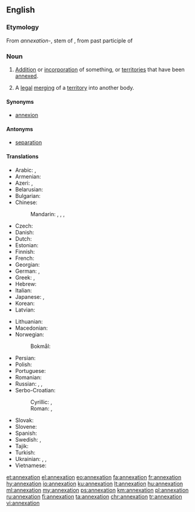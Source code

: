 ==English==

{{wikipedia}}

===Etymology===
From {{etyl|ML.|en}} ''annexation-'', stem of {{term|annexatio||lang=la|action of annexing}}, from past participle of {{term|annecto||lang=la}}

===Noun===
{{en-noun}}

# [[addition|Addition]] or [[incorporation]] of something, or [[territories]] that have been [[annexed]].
# {{context|legal|lang=en}} A [[legal]] [[merging]] of a [[territory]] into another body.

====Synonyms====
* [[annexion]] {{qualifier|obsolete}}

====Antonyms====
* [[separation]]

====Translations====
{{trans-top|addition or incorporation of something}}
* Arabic: {{t|ar|ضم|m|tr=ḍamm|sc=Arab}}, {{t|ar|إلحاق|m|tr=ilḥāq|sc=Arab}}
* Armenian: {{t|hy|անեքսիա|sc=Armn}}
* Azeri: {{t|az|anneksiya}}, {{t|az|ilhaq}}
* Belarusian: {{t|be|анэ́ксія|f|sc=Cyrl}}
* Bulgarian: {{t+|bg|ане́ксия|f|sc=Cyrl}}
* Chinese:
*: Mandarin: {{t|cmn|併吞|sc=Hani}}, {{t+|cmn|并吞|tr=bìngtūn|sc=Hani}}, {{t+|cmn|合併|sc=Hani}}, {{t+|cmn|合并|tr=hébìng|sc=Hani}}
* Czech: {{t|cs|anexe|f}}
* Danish: {{t|da|annektion}}
* Dutch: {{t+|nl|annexatie|f}}
* Estonian: {{t|et|anneksioon}}
* Finnish: {{t|fi|liittäminen}}
* French: {{t+|fr|annexion|f}}
* Georgian: {{t|ka|ანექსია|sc=Geor}}
* German: {{t+|de|Annexion|f}}, {{t+|de|Anschluss|m}}
* Greek: {{t|el|προσάρτηση|sc=Grek}}, {{t|el|προσθήκη|sc=Grek}}
* Hebrew: {{t|he|סיפוח|tr=sipúakh|alt=סיפוח \ סִפּוּחַ|sc=Hebr}}
* Italian: {{t+|it|annessione|f}}
* Japanese: {{t|ja|編入|tr=へんにゅう, hennyū|sc=Jpan}}, {{t+|ja|併合|tr=へいごう, heigō|sc=Jpan}}
* Korean: {{t+|ko|병합|tr=byeonghap|sc=Kore}}
* Latvian: {{t|lv|aneksija|f}}
{{trans-mid}}
* Lithuanian: {{t+|lt|aneksija|f}}
* Macedonian: {{t|mk|ане́ксија|f|sc=Cyrl}}
* Norwegian:
*: Bokmål: {{t|nb|anneksjon|m}}
* Persian: {{t+|fa|الحاق|tr=elhâq|sc=fa-Arab}}
* Polish: {{t+|pl|aneksja|f}}
* Portuguese: {{t+|pt|anexação|f}}
* Romanian: {{t+|ro|anexare|f}}
* Russian: {{t+|ru|анне́ксия|f|tr=annɛ́ksija|sc=Cyrl}}, {{t+|ru|присоедине́ние|n|sc=Cyrl}}, {{t+|ru|а́ншлю́с|m|sc=Cyrl}}
* Serbo-Croatian:
*: Cyrillic: {{t|sh|анексија|f|sc=Cyrl}}, {{t|sh|анексирање|n|sc=Cyrl}}
*: Roman: {{t|sh|aneksija|f}}, {{t|sh|aneksiranje|n}}
* Slovak: {{t|sk|anexia|f}}
* Slovene: {{t|sl|aneksija|f}}
* Spanish: {{t+|es|anexión|f}}
* Swedish: {{t|sv|annektering}}, {{t|sv|annexion|c}}
* Tajik: {{t|tg|илҳоқ|sc=Cyrl}}
* Turkish: {{t+|tr|ilhak}}
* Ukrainian: {{t+|uk|ане́ксія|f|sc=Cyrl}}, {{t|uk|приє́днання|n|sc=Cyrl}}, {{t|uk|а́ншлю́с|m|sc=Cyrl}}
* Vietnamese: {{t|vi|phụ vào|alt=sự phụ vào}}
{{trans-bottom}}

[[et:annexation]]
[[el:annexation]]
[[eo:annexation]]
[[fa:annexation]]
[[fr:annexation]]
[[hy:annexation]]
[[io:annexation]]
[[ku:annexation]]
[[lt:annexation]]
[[hu:annexation]]
[[ml:annexation]]
[[my:annexation]]
[[ps:annexation]]
[[km:annexation]]
[[pl:annexation]]
[[ru:annexation]]
[[fi:annexation]]
[[ta:annexation]]
[[chr:annexation]]
[[tr:annexation]]
[[vi:annexation]]
